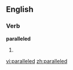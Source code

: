 ==English==

===Verb===
'''paralleled'''

#{{present participle of|parallel}}

[[vi:paralleled]]
[[zh:paralleled]]